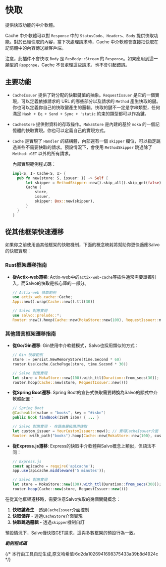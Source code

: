 # 快取

提供快取功能的中介軟體。

Cache 中介軟體可以對 `Response` 中的 `StatusCode`、`Headers`、`Body` 提供快取功能。對於已經快取的內容，當下次處理請求時，Cache 中介軟體會直接把快取在記憶體中的內容傳送給客戶端。

注意，此插件不會快取 `Body` 是 `ResBody::Stream` 的 `Response`。如果應用到這一類型的 `Response`，Cache 不會處理這些請求，也不會引起錯誤。

## 主要功能

- `CacheIssuer` 提供了對分配的快取鍵值的抽象。`RequestIssuer` 是它的一個實現，可以定義依據請求的 URL 的哪些部分以及請求的 `Method` 產生快取的鍵。你也可以定義你自己的快取鍵產生的邏輯。快取的鍵不一定是字串類型，任何滿足 `Hash + Eq + Send + Sync + 'static` 約束的類型都可以作為鍵。

- `CacheStore` 提供對資料的存取操作。`MokaStore` 是內建的基於 `moka` 的一個記憶體的快取實現。你也可以定義自己的實現方式。

- `Cache` 是實現了 `Handler` 的結構體，內部還有一個 `skipper` 欄位，可以指定跳過某些不需要快取的請求。預設情況下，會使用 `MethodSkipper` 跳過除了 `Method::GET` 以外的所有請求。

  內部實現範例程式碼：

  ```rust
  impl<S, I> Cache<S, I> {
    pub fn new(store: S, issuer: I) -> Self {
        let skipper = MethodSkipper::new().skip_all().skip_get(false);
        Cache {
            store,
            issuer,
            skipper: Box::new(skipper),
        }
    }
  }
  ```

## 從其他框架快速遷移

如果你之前使用過其他框架的快取機制，下面的概念映射將幫助你更快適應Salvo的快取實現：

### Rust框架遷移指南

- **從Actix-web遷移**: Actix-web中的`actix-web-cache`等插件通常需要單獨引入，而Salvo的快取是核心庫的一部分。

  ```rust
  // Actix-web 快取範例
  use actix_web_cache::Cache;
  App::new().wrap(Cache::new().ttl(30))

  // Salvo 對應實現
  use salvo::prelude::*;
  Router::new().hoop(Cache::new(MokaStore::new(100), RequestIssuer::new()))
  ```

### 其他語言框架遷移指南

- **從Go/Gin遷移**: Gin使用中介軟體模式，Salvo也採用類似的方式：

  ```go
  // Gin 快取範例
  store := persist.NewMemoryStore(time.Second * 60)
  router.Use(cache.CachePage(store, time.Second * 30))
  ```

  ```rust
  // Salvo 對應實現
  let store = MokaStore::new(100).with_ttl(Duration::from_secs(30));
  router.hoop(Cache::new(store, RequestIssuer::new()))
  ```

- **從Spring Boot遷移**: Spring Boot的宣告式快取需要轉換為Salvo的顯式中介軟體配置：

  ```java
  // Spring Boot
  @Cacheable(value = "books", key = "#isbn")
  public Book findBook(ISBN isbn) { ... }
  ```
  ```rust
  // Salvo 對應實現 - 在路由層級應用快取
  let custom_issuer = YourCustomIssuer::new(); // 實現CacheIssuer介面
  Router::with_path("books").hoop(Cache::new(MokaStore::new(100), custom_issuer))
  ```

- **從Express.js遷移**: Express的快取中介軟體與Salvo概念上類似，但語法不同：

  ```javascript
  // Express.js
  const apicache = require('apicache');
  app.use(apicache.middleware('5 minutes'));

  // Salvo 對應實現
  let store = MokaStore::new(100).with_ttl(Duration::from_secs(300));
  router.hoop(Cache::new(store, RequestIssuer::new()))
  ```

在從其他框架遷移時，需要注意Salvo快取的幾個關鍵概念：

1. **快取鍵產生** - 透過`CacheIssuer`介面控制
2. **快取儲存** - 透過`CacheStore`介面實現
3. **快取跳過邏輯** - 透過`skipper`機制自訂

預設情況下，Salvo僅快取GET請求，這與多數框架的預設行為一致。

_**範例程式碼**_


<Tabs>
  <Tab label="main.rs">
    <CacheSimpleCode />
  </Tab>
  <Tab label="Cargo.toml">
    <CacheSimpleCargoCode />
  </Tab>
</Tabs>
{/* 本行由工具自动生成,原文哈希值:6d2da1026941698375433a39b8d4924c */}